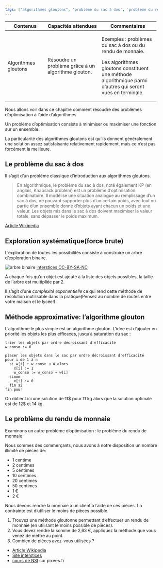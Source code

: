 ```yaml
---
tags: ["algorithmes gloutons", 'problème du sac à dos', 'problème du rendu de monnaie']
---
```


::: programme
+--------------------------+-----------------------------------+-------------------------------------+
| Contenus                 | Capacités attendues               | Commentaires                        |
+==========================+===================================+=====================================+
| Algorithmes gloutons     | Résoudre un problème grâce à      | Exemples : problèmes du sac à       |
|                          | un algorithme glouton.            | dos ou du rendu de monnaie.         |
|                          |                                   |                                     |
|                          |                                   | Les algorithmes gloutons            |
|                          |                                   | constituent une méthode             |
|                          |                                   | algorithmique parmi d’autres qui    |
|                          |                                   | seront vues en terminale.           |
+--------------------------+-----------------------------------+-------------------------------------+
:::

::: {.intro layout-ncol=2}

:::: gauche

Nous allons voir dans ce chapitre comment résoudre des problèmes d'optimisation à l'aide d'algorithmes.

Un problème d'optimisation consiste à minimiser ou maximiser une fonction sur un
ensemble.

La particularité des algorithmes gloutons est qu'ils donnent généralement une solution assez
satisfaisante relativement rapidement, mais ce n'est pas forcément la meilleure.

::::

<wc-wikimage title="Greedy_algorithm_36_cents.svg" caption="Comment rendre 36 centimes avec le minimum de pièces? Etudier tous les rendus possibles et trop long, on applique un rendu de monnaie qui est optimal si le jeu de pièces est bien fait(C'est le cas heureusement)."></wc-wikimage>


:::



## Le problème du sac à dos

Il s'agit d'un problème classique d'introduction aux algorithmes gloutons.

> En algorithmique, le problème du sac à dos, noté également KP (en anglais, Knapsack problem) est
> un problème d'optimisation combinatoire. Il modélise une situation analogue au remplissage d'un
> sac à dos, ne pouvant supporter plus d'un certain poids, avec tout ou partie d'un ensemble donné
> d'objets ayant chacun un poids et une valeur. Les objets mis dans le sac à dos doivent maximiser
> la valeur totale, sans dépasser le poids maximum.

[Article Wikipedia](){.cite-source}

<wc-wikimage title="Knapsack.svg" caption="Illustration du problème du sac à dos"></wc-wikimage>

## Exploration systématique(force brute)

L'exploration de toutes les possibilités consiste à construire un arbre d'exploration binaire.

![arbre binaire](./images/arbre-exemple.gif){.center}
[interstices CC-BY-SA-NC](https://interstices.info/le-probleme-du-sac-a-dos/){.cite-source}

À chaque fois qu'un objet est ajouté à la liste des objets possibles, la taille de l'arbre est
multipliée par 2.

Il s'agit d'une _complexité exponentielle_ ce qui rend cette méthode de résolution inutilisable dans
la pratique(Pensez au nombre de routes entre votre maison et le lycée!).

## Méthode approximative: l'algorithme glouton

L'algorithme le plus simple est un algorithme glouton. L'idée est d'ajouter en priorité les objets
les plus efficaces, jusqu'à saturation du sac :

```
trier les objets par ordre décroissant d'efficacité
w_conso := 0

placer les objets dans le sac par ordre décroissant d'efficacité
pour i de 1 à n
  si w[i] + w_conso ≤ W alors
    x[i] := 1
    w_conso := w_conso + w[i]
  sinon
    x[i] := 0
  fin si
fin pour
```

<wc-wikimage title="Knapsack_greedy.svg" caption="Les deux étapes de cet algorithme: A trier les objets par ordre décroissant d'efficacité puis B placer les objets dans le sac dans cet ordre si possible"></wc-wikimage>


On obtient ici une solution de 11\$ pour 11 kg alors que la solution optimale est de 12\$ et 14 kg.

## Le problème du rendu de monnaie

Examinons un autre problème d'optimisation : le problème du rendu de monnaie

Nous sommes des commerçants, nous avons à notre disposition un nombre illimité de pièces de:

- 1 centime
- 2 centimes
- 5 centimes
- 10 centimes
- 20 centimes
- 50 centimes
- 1 €
- 2 €

Nous devons rendre la monnaie à un client à l'aide de ces pièces. La contrainte est d'utiliser le
moins de pièces possible.

::: appli

1. Trouvez une méthode gloutonne permettant d'effectuer un rendu de monnaie (en utilisant le moins
   possible de pièces).
2. Vous devez rendre la somme de 2,63 €, appliquez la méthode que vous venez de mettre au point.
3. Combien de pièces avez-vous utilisées ?

:::

::: ref

- [Article Wikipedia](https://fr.wikipedia.org/wiki/Problème_du_sac_à_dos)
- [Site interstices](https://interstices.info/le-probleme-du-sac-a-dos/)
- [cours de NSI](https://pixees.fr/informatiquelycee/n_site/nsi_prem_glouton_algo.html) sur pixees.fr

:::